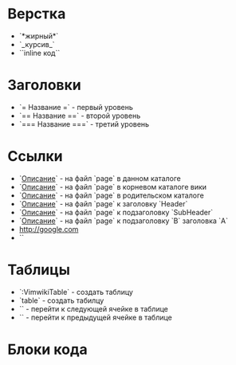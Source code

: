 = Верстка =
* `*жирный*`
* `_курсив_`
* ``inline код``

= Заголовки =
* `= Название =` - первый уровень
* `== Название ==` - второй уровень
* `=== Название ===` - третий уровень

= Ссылки =
* `[[page|Описание]]` - на файл `page` в данном каталоге
* `[[/page|Описание]]` - на файл `page` в корневом каталоге вики
* `[[../page|Описание]]` - на файл `page` в родительском каталоге
* `[[page#Header|Описание]]` - на файл `page` к заголовку `Header`
* `[[page##Header|Описание]]` - на файл `page` к подзаголовку `SubHeader`
* `[[page#A#B|Описание]]` - на файл `page` к подзаголовку `B` заголовка `A`
* http://google.com
* `{{http://google.com|Описание}}`

= Таблицы =
* `:VimwikiTable` - создать таблицу
* `table<Tab>` - создать табилцу
* `<C-l>` - перейти к следующей ячейке в таблице
* `<C-h>` - перейти к предыдущей ячейке в таблице

= Блоки кода =
{{{php
<?php
echo 'Hello world'
}}}
